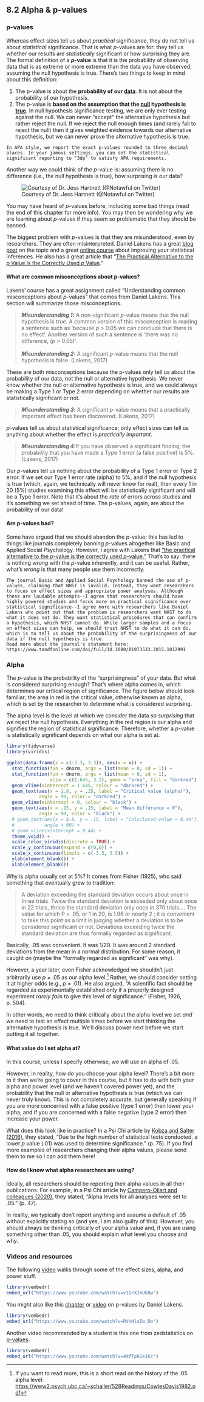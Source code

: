## 8.2 Alpha & p-values

### p-values

Whereas effect sizes tell us about *practical* significance, they do not tell us about *statistical* significance. That is what *p*-values are for: they tell us whether our results are *statistically* significant or how surprising they are. The formal definition of a ***p*****-value** is that it is the probability of observing data that is as extreme or more extreme than the data you have observed, assuming the null hypothesis is true. There's two things to keep in mind about this definition:

1.  The p-value is about the **probability of our [data]{.underline}**. It is not about the probability of our hypothesis.
2.  The p-value is **based on the assumption that the [null]{.underline} hypothesis is [true]{.underline}**. In null hypothesis significance testing, we are only ever testing against the null. We can never "accept" the alternative hypothesis but rather reject the null. If we reject the null enough times (and rarely fail to reject the null) then it gives weighted evidence towards our alternative hypothesis, but we can never prove the alternative hypothesis is true.

```block

In APA style, we report the exact p-values rounded to three decimal places. In your jamovi settings, you can set the statistical significant reporting to "3dp" to satisfy APA requirements.
```

Another way we could think of the *p*-value is: assuming there is no difference (i.e., the null hypothesis is true), how surprising is our data?

![Courtesy of Dr. Jess Hartnett (\@Notawful on Twitter)](https://pbs.twimg.com/media/FdXMPMhX0AIj6qb?format=jpg)

You may have heard of *p*-values before, including some bad things (read the end of this chapter for more info). You may then be wondering why we are learning about *p*-values if they seem so problematic that they should be banned.

The biggest problem with *p*-values is that they are misunderstood, even by researchers. They are often misinterpreted. Daniel Lakens has a great [blog post](http://daniellakens.blogspot.com/2017/12/understanding-common-misconceptions.html) on the topic and a great [online course](https://www.coursera.org/learn/statistical-inferences) about improving your statistical inferences. He also has a great article that "[The Practical Alternative to the *p* Value Is the Correctly Used *p* Value](https://www.ncbi.nlm.nih.gov/pmc/articles/PMC8114329/#:~:text=Some%20journals%2C%20such%20as%20Basic,Trafimow%20%26%20Marks%2C%202015)."

#### What are common misconceptions about p-values?

Lakens' course has a great assignment called "Understanding common misconceptions about *p*-values" that comes from Daniel Lakens. This section will summarize those misconceptions.

> ***Misunderstanding 1*****:** A non-significant *p*-value means that the null hypothesis is true. A common version of this misconception is reading a sentence such as 'because *p* \> 0.05 we can conclude that there is no effect'. Another version of such a sentence is 'there was no difference, (*p* \> 0.05)'.\
> \
> ***Misunderstanding 2:*** A significant *p*-value means that the null hypothesis is false. (Lakens, 2017)

These are both misconceptions because the p-values only tell us about the probability of our data, not the null or alternative hypothesis. We never know whether the null or alternative hypothesis is true, and we could always be making a Type 1 or Type 2 error depending on whether our results are statistically significant or not.

> ***Misunderstanding 3*****:** A significant *p*-value means that a practically important effect has been discovered. (Lakens, 2017)

*p*-values tell us about statistical significance; only effect sizes can tell us anything about whether the effect is *practically important*.

> ***Misunderstanding 4:***If you have observed a significant finding, the probability that you have made a Type 1 error (a false positive) is 5%. (Lakens, 2017)

Our *p*-values tell us nothing about the probability of a Type 1 error or Type 2 error. If we set our Type 1 error rate (alpha) to 5%, and if the null hypothesis is true (which, again, we technically will never know for real), then every 1 in 20 (5%) studies examining this effect will be statistically significant and will be a Type 1 error. Note that it's about the *rate* of errors across studies and it's something we set ahead of time. The p-values, again, are about the probability of our data!

#### Are p-values bad?

Some have argued that we should abandon the *p*-value; this has led to things like journals completely banning *p*-values altogether like Basic and Applied Social Psychology. However, I agree with Lakens that ["the practical alternative to the *p*-value is the correctly used *p*-value."](https://psyarxiv.com/shm8v/) That's to say: there is nothing *wrong* with the *p*-value inherently, and it can be useful. Rather, what's *wrong* is that many people use them incorrectly.

```block

The journal Basic and Applied Social Psychology banned the use of p-values, claiming that NHST is invalid. Instead, they want researchers to focus on effect sizes and appropriate power analyses. Although these are laudable attempts--I agree that researchers should have highly powered studies and focus more on practical significance over statistical significance--I agree more with researchers like Daniel Lakens who point out that the problem is researchers want NHST to do what it does not do. They want statistical procedures that can confirm a hypothesis, which NHST cannot do. While larger samples and a focus on effect sizes can help, we should trust NHST to do what it can do, which is to tell us about the probability of the surprisingness of our data if the null hypothesis is true. 
Read more about the journal's statement here: https://www.tandfonline.com/doi/full/10.1080/01973533.2015.1012991
```

### Alpha

The *p*-value is the probability of the "surprisingness" of your data. But what is considered surprising enough? That's where alpha comes in, which determines our critical region of significance. The figure below should look familiar; the area in red is the critical value, otherwise known as alpha, which is set by the researcher to determine what is considered surprising.

The alpha level is the level at which we consider the data *so surprising* that we reject the null hypothesis. Everything in the red region is our alpha and signifies the region of statistical significance. Therefore, whether a *p*-value is statistically significant depends on what our alpha is set at.

```r
library(tidyverse)
library(viridis)

ggplot(data.frame(x = c(-3.3, 3.3)), aes(x = x)) +
  stat_function(fun = dnorm, args = list(mean = 0, sd = 1)) +
  stat_function(fun = dnorm, args = list(mean = 0, sd = 1),
                xlim = c(1.645, 3.2), geom = "area", fill = "darkred") +
  geom_vline(xintercept = 1.645, colour = "darkred") + 
  geom_text(aes(x = 1.8, y = .25, label = "Critical value (alpha)"), 
            angle = 90, color = "darkred") +
  geom_vline(xintercept = 0, colour = "black") +
  geom_text(aes(x = .15, y = .25, label = "Mean difference = 0"),
            angle = 90, color = "black") + 
  # geom_text(aes(x = 8.8, y = .15, label = "Calculated-value = 8.44"), 
  #           angle = 90) +
  # geom_vline(xintercept = 8.44) + 
  theme_void() +
  scale_color_viridis(discrete = TRUE) +
  scale_y_continuous(expand = c(0,0)) +
  scale_x_continuous(limits = c(-3.5, 3.5)) + 
  ylab(element_blank()) +
  xlab(element_blank())
```

Why is alpha usually set at 5%? It comes from Fisher (1925), who said something that eventually grew to tradition:

> A deviation exceeding the standard deviation occurs about once in three trials. Twice the standard deviation is exceeded only about once in 22 trials, thrice the standard deviation only once in 370 trials.... The value for which P = .05, or 1 in 20, is 1.96 or nearly 2 ; it is convenient to take this point as a limit in judging whether a deviation is to be considered significant or not. Deviations exceeding twice the standard deviation are thus formally regarded as significant.

Basically, .05 was convenient. It was 1/20. It was around 2 standard deviations from the mean in a normal distribution. For some reason, it caught on (maybe the "formally regarded as significant" was why).

However, a year later, even Fisher acknowledged we shouldn't just arbitrarily use *p* = .05 as our alpha level.[^05.2-p-values-1] Rather, we should consider setting it at higher odds (e.g., *p* = .01). He also argued, "A scientific fact should be regarded as experimentally established only if a properly designed experiment *rarely fails* to give this level of significance." (Fisher, 1926, p. 504).

[^05.2-p-values-1]: If you want to read more, this is a short read on the history of the .05 alpha level: <https://www2.psych.ubc.ca/~schaller/528Readings/CowlesDavis1982.pdf>

In other words, we need to think critically about the alpha level we set *and* we need to test an effect multiple times before we start thinking the alternative hypothesis is true. We'll discuss power next before we start putting it all together.

#### What value do I set alpha at?

In this course, unless I specify otherwise, we will use an alpha of .05.

However, in reality, how do you choose your alpha level? There's a bit more to it than we're going to cover in this course, but it has to do with both your alpha and power level (and we haven't covered power yet), and the probability that the null or alternative hypothesis is true (which we can never truly know). This is not completely accurate, but generally speaking if you are more concerned with a false positive (type 1 error) then lower your alpha, and if you are concerned with a false negative (type 2 error) then increase your power.

What does this look like in practice? In a Psi Chi article by [Kobza and Salter (2016)](https://www.psichi.org/page/212JNSummer2016#.Y7odwOzMI0Q), they stated, "Due to the high number of statistical tests conducted, a lower *p* value (.01) was used to determine significance." (p. 75). If you find more examples of researchers changing their alpha values, please send them to me so I can add them here!

#### How do I know what alpha researchers are using?

Ideally, all researchers should be reporting their alpha values in all their publications. For example, in a Psi Chi article by [Campero-Oliart and colleagues (2020)](https://www.psichi.org/page/251JNSpring2020?&hhsearchterms=%22effects+and+conversation#.Y7oeTezMI0Q), they stated, "Alpha levels for all analyses were set to .05." (p. 47).

In reality, we typically don't report anything and assume a default of .05 without explicitly stating so (and yes, I am also guilty of this). However, you should always be thinking critically of your alpha value and, if you are using something other than .05, you should explain what level you choose and why.

### Videos and resources

The following [video](https://www.youtube.com/watch?v=v1GrXJmUkBw) walks through some of the effect sizes, alpha, and power stuff.

```r
library(vembedr)
embed_url("https://www.youtube.com/watch?v=v1GrXJmUkBw")
```

You might also like this [chapter](https://lakens.github.io/statistical_inferences/01-pvalue.html) or [video](https://www.youtube.com/watch?v=RVxHlsIw_Do) on p-values by Daniel Lakens.

```r
library(vembedr)
embed_url("https://www.youtube.com/watch?v=RVxHlsIw_Do")
```

Another video recommended by a student is this one from zedstatistics on [p-values](https://www.youtube.com/watch?v=4XfTpkGe1Kc).

```r
library(vembedr)
embed_url("https://www.youtube.com/watch?v=4XfTpkGe1Kc")
```
